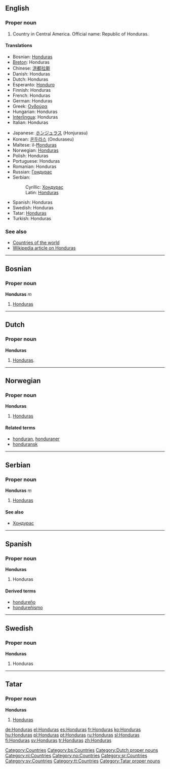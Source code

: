 {{see|honduras}}
==English==

===Proper noun===
{{en-proper noun}}

# Country in Central America. Official name: Republic of Honduras.

====Translations====
{{top}}
*Bosnian: [[Honduras#Bosnian|Honduras]] {{m}}
*[[Breton]]: Honduras
*Chinese: [[洪都拉斯]]
*Danish: Honduras
*Dutch: Honduras
*Esperanto: [[Honduro]]
*Finnish: Honduras
*French: Honduras
*German: Honduras {{n}}
*Greek: [[Ονδούρα]]
*Hungarian: Honduras
*[[Interlingua]]: Honduras
*Italian: Honduras
{{mid}}
*Japanese: [[ホンジュラス]] (Honjurasu)
*Korean: [[온두라스]] (Onduraseu)
*Maltese: il-[[Ħonduras]]
*Norwegian: [[#Norwegian|Honduras]]
*Polish: Honduras
*Portuguese: Honduras
*Romanian: Honduras {{n}}
*Russian: [[Гондурас]]
*Serbian:
*:Cyrillic: [[Хондурас]] {{m}}
*:Latin: [[Honduras#Serbian|Honduras]] {{m}}
*Spanish: Honduras
*Swedish: Honduras
*Tatar: [[Honduras#Tatar|Honduras]]
*Turkish: Honduras
{{bottom}}

===See also===
*[[Countries of the world]]
*[[w:Honduras|Wikipedia article on Honduras]]

[[Category:Countries]]

----

==Bosnian==

===Proper noun===
'''Honduras''' ''m''

# [[Honduras]]

[[Category:bs:Countries]]

----

==Dutch==

===Proper noun===
'''Honduras''' {{n}}

# [[#English|Honduras]].

[[Category:Dutch proper nouns]]
[[Category:nl:Countries]]

----

==Norwegian==

===Proper noun===
'''Honduras'''

# [[#English|Honduras]]

====Related terms====
*[[honduran]], [[honduraner]]
*[[honduransk]]

[[Category:no:Countries]]

----

==Serbian==

===Proper noun===
'''Honduras''' ''m''

# [[Honduras]]

====See also====
*[[Хондурас]]

[[Category:sr:Countries]]

----

==Spanish==

===Proper noun===
'''Honduras'''

# Honduras

====Derived terms====
*[[hondureño]] {{pos_a}}
*[[hondureñismo]] {{m}}

----

==Swedish==

===Proper noun===
'''Honduras'''

# Honduras

[[Category:sv:Countries]]

----

==Tatar==

===Proper noun===
'''Honduras'''

# [[Honduras#English|Honduras]]

[[Category:tt:Countries]]
[[Category:Tatar proper nouns]]

[[de:Honduras]]
[[el:Honduras]]
[[es:Honduras]]
[[fr:Honduras]]
[[ko:Honduras]]
[[hu:Honduras]]
[[pl:Honduras]]
[[pt:Honduras]]
[[ru:Honduras]]
[[sl:Honduras]]
[[fi:Honduras]]
[[sv:Honduras]]
[[tr:Honduras]]
[[zh:Honduras]]
